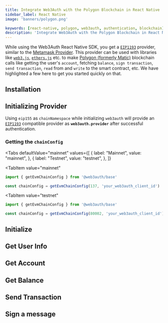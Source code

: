 ```yaml
---
title: Integrate Web3Auth with the Polygon Blockchain in React Native
sidebar_label: React Native
image: 'banners/polygon.png'

keywords: [react-native, polygon, web3auth, authentication, blockchain]
description: 'Integrate Web3Auth with the Polygon Blockchain in React Native | Documentation - Web3Auth'
---
```



<SEO
  title="Integrate Web3Auth with the Polygon Blockchain in React Native"
  description="Integrate Web3Auth with the Polygon Blockchain in React Native | Documentation - Web3Auth"
  image="https://web3auth.io/docs/banners/polygon.png"
  slug="/embedded-wallets/connect-blockchain/evm/polygon/react-native"
/>

While using the Web3Auth React Native SDK, you get a [`EIP1193`](https://eips.ethereum.org/EIPS/eip-1193) provider, similar to the [Metamask Provider](https://docs.metamask.io/guide/ethereum-provider.html). This provider can be used with libraries like [`web3.js`](https://web3js.readthedocs.io/en/v1.2.8/getting-started.html), [`ethers.js`](https://docs.ethers.io/v5/getting-started/) etc. to make [Polygon (formerly Matic)](https://polygon.technology/) blockchain calls like getting the user's `account`, fetching `balance`, `sign transaction`, `send transaction`, `read` from and `write` to the smart contract, etc. We have highlighted a few here to get you started quickly on that.

## Installation

<InstallationSnippet />

## Initializing Provider

Using `eip155` as `chainNamespace` while initializing `web3auth` will provide an [`EIP1193`](https://eips.ethereum.org/EIPS/eip-1193) compatible provider as **`web3auth.provider`** after successful authentication.

### Getting the `chainConfig`

<Tabs
 defaultValue="mainnet"
  values={[
    { label: "Mainnet", value: "mainnet", },
    { label: "Testnet", value: "testnet", },
  ]}
>
<TabItem
  value="mainnet"
>

```typescript
import { getEvmChainConfig } from '@web3auth/base'

const chainConfig = getEvmChainConfig(137, 'your_web3auth_client_id')
```

</TabItem>

<TabItem
  value="testnet"
>

```typescript
import { getEvmChainConfig } from '@web3auth/base'

const chainConfig = getEvmChainConfig(80002, 'your_web3auth_client_id')
```

</TabItem>
</Tabs>

## Initialize

<InitialisationSnippet />

## Get User Info

<UserInfoSnippet />

## Get Account

<GetAccountSnippet />

## Get Balance

<GetBalanceSnippet />

## Send Transaction

<SendTransactionSnippet />

## Sign a message

<SignMessageSnippet />
